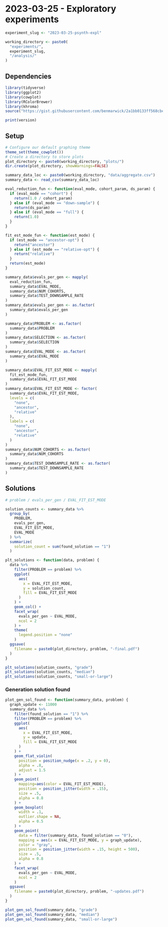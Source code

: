 # 2023-03-25 - Exploratory experiments

```r
experiment_slug <- "2023-03-25-psynth-expl"

working_directory <- paste0(
  "experiments/",
  experiment_slug,
  "/analysis/"
)
```

## Dependencies

```r
library(tidyverse)
library(ggplot2)
library(cowplot)
library(RColorBrewer)
library(khroma)
source("https://gist.githubusercontent.com/benmarwick/2a1bb0133ff568cbe28d/raw/fb53bd97121f7f9ce947837ef1a4c65a73bffb3f/geom_flat_violin.R")
```

```r
print(version)
```

## Setup

```r
# Configure our default graphing theme
theme_set(theme_cowplot())
# Create a directory to store plots
plot_directory <- paste0(working_directory, "plots/")
dir.create(plot_directory, showWarnings=FALSE)
```

```r
summary_data_loc <- paste0(working_directory, "data/aggregate.csv")
summary_data <- read_csv(summary_data_loc)

eval_reduction_fun <- function(eval_mode, cohort_param, ds_param) {
  if (eval_mode == "cohort") {
    return(1.0 / cohort_param)
  } else if (eval_mode == "down-sample") {
    return(ds_param)
  } else if (eval_mode == "full") {
    return(1.0)
  }
}

fit_est_mode_fun <- function(est_mode) {
  if (est_mode == "ancestor-opt") {
    return("ancestor")
  } else if (est_mode == "relative-opt") {
    return("relative")
  }
  return(est_mode)
}

summary_data$evals_per_gen <- mapply(
  eval_reduction_fun,
  summary_data$EVAL_MODE,
  summary_data$NUM_COHORTS,
  summary_data$TEST_DOWNSAMPLE_RATE
)
summary_data$evals_per_gen <- as.factor(
  summary_data$evals_per_gen
)

summary_data$PROBLEM <- as.factor(
  summary_data$PROBLEM
)
summary_data$SELECTION <- as.factor(
  summary_data$SELECTION
)
summary_data$EVAL_MODE <- as.factor(
  summary_data$EVAL_MODE
)

summary_data$EVAL_FIT_EST_MODE <- mapply(
  fit_est_mode_fun,
  summary_data$EVAL_FIT_EST_MODE
)
summary_data$EVAL_FIT_EST_MODE <- factor(
  summary_data$EVAL_FIT_EST_MODE,
  levels = c(
    "none",
    "ancestor",
    "relative"
  ),
  labels = c(
    "none",
    "ancestor",
    "relative"
  )
)
summary_data$NUM_COHORTS <- as.factor(
  summary_data$NUM_COHORTS
)
summary_data$TEST_DOWNSAMPLE_RATE <- as.factor(
  summary_data$TEST_DOWNSAMPLE_RATE
)
```

## Solutions

```r
# problem / evals_per_gen / EVAL_FIT_EST_MODE

solution_counts <- summary_data %>%
  group_by(
    PROBLEM,
    evals_per_gen,
    EVAL_FIT_EST_MODE,
    EVAL_MODE
  ) %>%
  summarize(
    solution_count = sum(found_solution == "1")
  )

plt_solutions <- function(data, problem) {
  data %>%
    filter(PROBLEM == problem) %>%
    ggplot(
      aes(
        x = EVAL_FIT_EST_MODE,
        y = solution_count,
        fill = EVAL_FIT_EST_MODE
      )
    ) +
    geom_col() +
    facet_wrap(
      evals_per_gen ~ EVAL_MODE,
      ncol = 2
    ) +
    theme(
      legend.position = "none"
    )
  ggsave(
    filename = paste0(plot_directory, problem, "-final.pdf")
  )
}
```

```r
plt_solutions(solution_counts, "grade")
plt_solutions(solution_counts, "median")
plt_solutions(solution_counts, "small-or-large")
```


### Generation solution found

```r
plot_gen_sol_found <- function(summary_data, problem) {
  graph_update <- 11000
  summary_data %>%
    filter(found_solution == "1") %>%
    filter(PROBLEM == problem) %>%
    ggplot(
      aes(
        x = EVAL_FIT_EST_MODE,
        y = update,
        fill = EVAL_FIT_EST_MODE
      )
    ) +
    geom_flat_violin(
      position = position_nudge(x = .2, y = 0),
      alpha = .8,
      adjust = 1.5
    ) +
    geom_point(
      mapping=aes(color = EVAL_FIT_EST_MODE),
      position = position_jitter(width = .15),
      size = .5,
      alpha = 0.8
    ) +
    geom_boxplot(
      width = .1,
      outlier.shape = NA,
      alpha = 0.5
    ) +
    geom_point(
      data = filter(summary_data, found_solution == "0"),
      mapping = aes(x = EVAL_FIT_EST_MODE, y = graph_update),
      color = "gray",
      position = position_jitter(width = .15, height = 500),
      size = .5,
      alpha = 0.8
    ) +
    facet_wrap(
      evals_per_gen ~ EVAL_MODE,
      ncol = 2
    )
  ggsave(
    filename = paste0(plot_directory, problem, "-updates.pdf")
  )
}
```

```r
plot_gen_sol_found(summary_data, "grade")
plot_gen_sol_found(summary_data, "median")
plot_gen_sol_found(summary_data, "small-or-large")
```